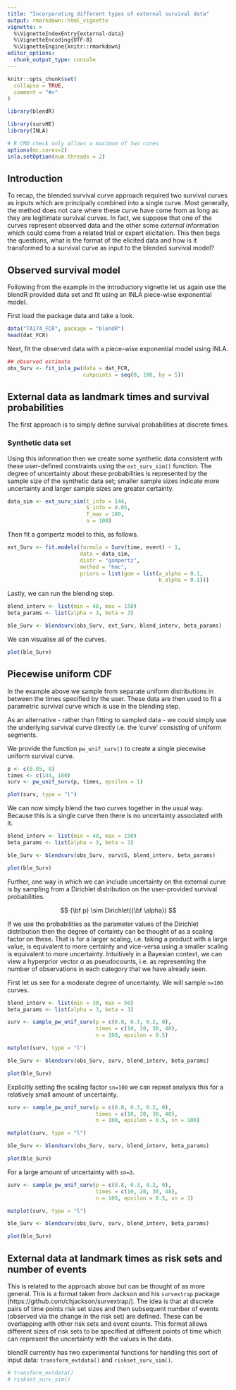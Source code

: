 ```yaml
---
title: "Incorporating different types of external survival data"
output: rmarkdown::html_vignette
vignette: >
  %\VignetteIndexEntry{external-data}
  %\VignetteEncoding{UTF-8}
  %\VignetteEngine{knitr::rmarkdown}
editor_options: 
  chunk_output_type: console
---
```


```r
knitr::opts_chunk$set(
  collapse = TRUE,
  comment = "#>"
)
```

```r
library(blendR)
```

```r
library(survHE)
library(INLA)
```

```r
# R CMD check only allows a maximum of two cores
options(mc.cores=2)
inla.setOption(num.threads = 2)
```

## Introduction

To recap, the blended survival curve approach required two survival curves as inputs which are principally combined into a single curve.
Most generally, the method does not care where these curve have come from as long as they are legitimate survival curves.
In fact, we suppose that one of the curves represent observed data and the other some _external_ information which could come from a related trial or expert elicitation.
This then begs the questions, what is the format of the elicited data and how is it transformed to a survival curve as input to the blended survival model?

## Observed survival model

Following from the example in the introductory vignette let us again use the blendR provided data set and fit using an INLA piece-wise exponential model.

First load the package data and take a look.

```r
data("TA174_FCR", package = "blendR")
head(dat_FCR)
```

Next, fit the observed data with a piece-wise exponential model using INLA.

```r
## observed estimate
obs_Surv <- fit_inla_pw(data = dat_FCR,
                        cutpoints = seq(0, 180, by = 5))
```


## External data as landmark times and survival probabilities

The first approach is to simply define survival probabilities at discrete times.

### Synthetic data set

Using this information then we create some synthetic data consistent with these user-defined constraints using the `ext_surv_sim()` function.
The degree of uncertainty about these probabilities is represented by the sample size of the synthetic data set;
smaller sample sizes indicate more uncertainty and larger sample sizes are greater certainty.

```r
data_sim <- ext_surv_sim(t_info = 144,
                         S_info = 0.05,
                         T_max = 180,
                         n = 100)
```

Then fit a gompertz model to this, as follows.

```r
ext_Surv <- fit.models(formula = Surv(time, event) ~ 1,
                       data = data_sim,
                       distr = "gompertz",
                       method = "hmc",
                       priors = list(gom = list(a_alpha = 0.1,
                                                b_alpha = 0.1)))
```

Lastly, we can run the blending step.

```r
blend_interv <- list(min = 48, max = 150)
beta_params <- list(alpha = 3, beta = 3)

ble_Surv <- blendsurv(obs_Surv, ext_Surv, blend_interv, beta_params)
```

We can visualise all of the curves.

```r
plot(ble_Surv)
```


## Piecewise uniform CDF

In the example above we sample from separate uniform distributions in between the times specified by the user.
These data are then used to fit a parametric survival curve which is use in the blending step.

As an alternative - rather than fitting to sampled data - we could simply use the underlying survival curve directly i.e. the 'curve' consisting of uniform segments.

We provide the function `pw_unif_surv()` to create a single piecewise uniform survival curve.

```r
p <- c(0.05, 0)
times <- c(144, 180)
surv <- pw_unif_surv(p, times, epsilon = 1)

plot(surv, type = "l")
```

We can now simply blend the two curves together in the usual way.
Because this is a single curve then there is no uncertainty associated with it.

```r
blend_interv <- list(min = 48, max = 150)
beta_params <- list(alpha = 3, beta = 3)

ble_Surv <- blendsurv(obs_Surv, surv$S, blend_interv, beta_params)

plot(ble_Surv)
```

Further, one way in which we can include uncertainty on the external curve is by sampling from a Dirichlet distribution on the user-provided survival probabilities.

$$
{\bf p} \sim Dirichlet({\bf \alpha})
$$


If we use the probabilities as the parameter values of the Dirichlet distribution then the degree of certainty can be thought of as a scaling factor on these.
That is for a larger scaling, i.e. taking a product with a large value, is equivalent to more certainty and vice-versa using a smaller scaling is equivalent to more uncertainty.
Intuitively in a Bayesian context, we can view a hyperprior vector $\alpha$ as pseudocounts, i.e. as representing the number of observations in each category that we have already seen.

First let us see for a moderate degree of uncertainty. We will sample `n=100` curves.

```r
blend_interv <- list(min = 30, max = 50)
beta_params <- list(alpha = 3, beta = 3)

surv <- sample_pw_unif_surv(p = c(0.8, 0.3, 0.2, 0),
                            times = c(10, 20, 30, 48),
                            n = 100, epsilon = 0.5)

matplot(surv, type = "l")

ble_Surv <- blendsurv(obs_Surv, surv, blend_interv, beta_params)

plot(ble_Surv)
```

Explicitly setting the scaling factor `sn=100` we can repeat analysis this for a relatively small amount of uncertainty.

```r
surv <- sample_pw_unif_surv(p = c(0.8, 0.3, 0.2, 0),
                            times = c(10, 20, 30, 48),
                            n = 100, epsilon = 0.5, sn = 100)

matplot(surv, type = "l")

ble_Surv <- blendsurv(obs_Surv, surv, blend_interv, beta_params)

plot(ble_Surv)
```

For a large amount of uncertainty with `sn=3`.

```r
surv <- sample_pw_unif_surv(p = c(0.8, 0.3, 0.2, 0),
                            times = c(10, 20, 30, 48),
                            n = 100, epsilon = 0.5, sn = 3)

matplot(surv, type = "l")

ble_Surv <- blendsurv(obs_Surv, surv, blend_interv, beta_params)

plot(ble_Surv)
```


## External data at landmark times as risk sets and number of events

This is related to the approach above but can be thought of as more general.
This is a format taken from Jackson and his `survextrap` package (https://github.com/chjackson/survextrap/).
The idea is that at discrete pairs of time points risk set sizes and then subsequent number of events (observed via the change in the risk set) are defined. These can be overlapping with other risk sets and event counts.
This format allows different sizes of risk sets to be specified at different points of time which can represent the uncertainty with the values in the data.

blendR currently has two experimental functions for handling this sort of input data: `transform_extdata()` and `riskset_surv_sim()`.

```r
# transform_extdata()
# riskset_surv_sim()
```





